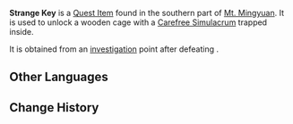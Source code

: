 {{Item Infobox
|id           = 120792
|image        = Item Black Key.png
|type         = Quest Items
|quality      = 0
|description  = A strange key. Who knows what lock it opens...
|source1      = [[Exquisite Chest]] at [[Mt. Mingyuan]]
|source2      = 
|source3      = 
|source4      = 
|source5      = 
}}
'''Strange Key''' is a [[Quest Item]] found in the southern part of [[Mt. Mingyuan]]. It is used to unlock a wooden cage with a [[Carefree Simulacrum]] trapped inside.

It is obtained from an [[investigation]] point after defeating {{Enemy|Treasure Hoarders: Handyman|text=Who Am I? &mdash; Rock Drops Keep Falling on My Head}}.

<!--
==Location==
<gallery>

</gallery>
-->
==Other Languages==
{{Other Languages
|en      = Strange Key
|zhs     = 奇特的钥匙
|zhs_rm  = 
|zht     = 奇特的鑰匙
|zht_rm  = 
|ja      = 変わった鍵
|ja_rm   = Kawatta Kagi
|ko      = 특이한 열쇠
|ko_rm   = 
|es      = Llave peculiar
|fr      = Clé étrange
|ru      = Странный ключ
|th      = กุญแจประหลาด
|th_rm   = 
|vi      = Chìa Khóa Kỳ Lạ
|de      = Eigenartiger Schlüssel
|id      = Kunci Aneh
|pt      = Chave Estranha
|tr      = Garip Anahtar
|it      = Chiave insolita
}}

==Change History==
{{Change History|4.4}}